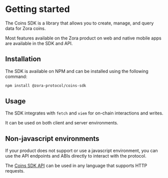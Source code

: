 # Getting started

The Coins SDK is a library that allows you to create, manage, and query data for Zora coins.

Most features available on the Zora product on web and native mobile apps are available in the SDK and API.

## Installation

The SDK is available on NPM and can be installed using the following command:

```bash
npm install @zora-protocol/coins-sdk
```

## Usage

The SDK integrates with `fetch` and `viem` for on-chain interactions and writes.

It can be used on both client and server environments.

## Non-javascript environments

If your product does not support or use a javascript environment, you can use the API endpoints and ABIs directly to interact with the protocol.

The [Coins SDK API](/coins/sdk/queries#non-javascript-usage) can be used in any language that supports HTTP requests.
